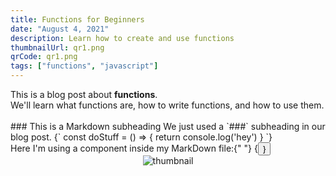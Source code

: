 ```yaml
---
title: Functions for Beginners
date: "August 4, 2021"
description: Learn how to create and use functions
thumbnailUrl: qr1.png
qrCode: qr1.png
tags: ["functions", "javascript"]
---
```


<div>
  This is a blog post about <strong>functions</strong>. <br />
  We'll learn what functions are, how to write functions, and how to use them.
</div>
<br />
### This is a Markdown subheading We just used a `###` subheading in our blog
post.
<SyntaxHighlighter language="javascript">
  {`
    const doStuff = () => {
      return console.log('hey')
    }
  `}
</SyntaxHighlighter>

<div>
  Here I'm using a component inside my MarkDown file:{" "}
  {<Button text={"Click me"} />}
</div>


<Center>
  <Image
    src={"/images/qr1.png"}
    className="img-fluid mt-1 rounded-start"
    alt="thumbnail"
    width={200}
    height={200}
    objectFit="cover" >
  </Image>
</Center>

